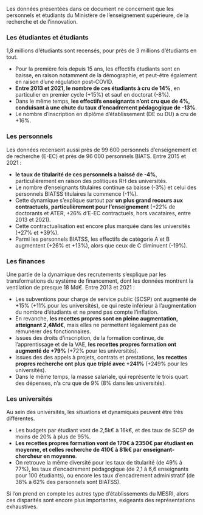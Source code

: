 
Les données présentées dans ce document ne concernent que les personnels et étudiants du Ministère de l'enseignement supérieure, de la recherche et de l'innovation.

### Les étudiantes et étudiants {-}

1,8 millions d'étudiants sont recensés, pour près de 3 millions d'étudiants en tout. 

- Pour la première fois depuis 15 ans, les effectifs étudiants sont en baisse, en raison notamment de la démographie, et peut-être également en raison d'une régulation post-COVID.
- __Entre 2013 et 2021, le nombre de ces étudiants à cru de 14%__, en particulier en premier cycle (+15%) et sauf en doctorat (-8%). 
- Dans le même temps, __les effectifs enseignants n'ont cru que de 4%, conduisant à une chute du taux d'encadrement pédagogique de -13%__. 
- Le nombre d'inscription en diplôme d'établissement (DE ou DU) a cru de +16%.

### Les personnels {-}

Les données recensent aussi près de 99 600 personnels d'enseignement et de recherche (E-EC) et près de 96 000 personnels BIATS. Entre 2015 et 2021 :

- __le taux de titularité de ces personnels a baissé de -4%__, particulièrement en raison des politiques RH des universités. 
- Le nombre d'enseignants titulaires continue sa baisse (-3%) et celui des personnels BIATSS titulaires la commence (-1%).
- Cette dynamique s'explique surtout par __un plus grand recours aux contractuels, particulièrement pour l'enseignement__ (+22% de doctorants et ATER, +26% d'E-EC contractuels, hors vacataires, entre 2013 et 2021).
- Cette contractualisation est encore plus marquée dans les universités (+27% et +39%).
- Parmi les personnels BIATSS, les effectifs de catégorie A et B augmentent (+26% et +13%), alors que ceux de C diminuent (-19%).

```{=latex}
\vfill\null
\columnbreak 
```

### Les finances {-}

Une partie de la dynamique des recrutements s'explique par les transformations du système de financement, dont les données montrent la ventilation de presque 18 Md€. Entre 2013 et 2021 :

- Les subventions pour charge de service public (SCSP) ont augmenté de +15% (+11% pour les universités), ce qui reste inférieur à l'augmentation du nombre d'étudiants et ne prend pas compte l'inflation.
- En revanche, __les recettes propres sont en pleine augmentation, atteignant 2,4Md€__, mais elles ne permettent légalement pas de rémunérer des fonctionnaires.
- Issues des droits d'inscription, de la formation continue, de l'apprentissage et de la VAE, __les recettes propres formation ont augmenté de +79%__ (+72% pour les universités).
- Issues des des appels à projets, contrats et prestations, __les recettes propres recherche ont plus que triplé avec +241%__ (+249% pour les universités).
- Dans le même temps, la masse salariale, qui représente le trois quart des dépenses, n'a cru que de 9% (8% dans les universités).

### Les universités {-}

Au sein des universités, les situations et dynamiques peuvent être très différentes.

- Les budgets par étudiant vont de 2,5k€ à 16k€, et des taux de SCSP de moins de 20% à plus de 95%.
- __Les recettes propres formation vont de 170€ à 2350€ par étudiant en moyenne, et celles recherche de 410€ à 81k€ par enseignant-chercheur en moyenne__. 
- On retrouve la même diversité pour les taux de titularité (de 49% à 77%), les taux d'encadrement pédagogique (de 2,1 à 6,6 enseignants pour 100 étudiants), ou encore les taux d'encadrement administratif (de 38% à 62% des personnels sont BIATSS).

Si l'on prend en compte les autres type d'établissements du MESRI, alors ces disparités sont encore plus importantes, exigeants des représentations exhaustives.